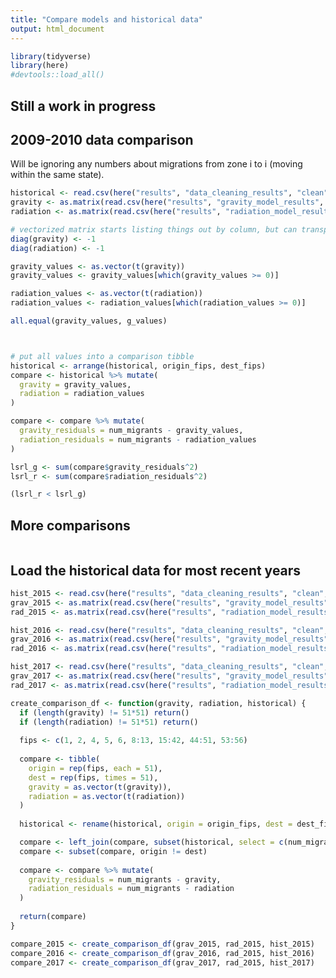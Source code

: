```yaml
---
title: "Compare models and historical data"
output: html_document
---
```

```r
library(tidyverse)
library(here)
#devtools::load_all()
```

## Still a work in progress

## 2009-2010 data comparison

Will be ignoring any numbers about migrations from zone i to i (moving within the same state).

```r
historical <- read.csv(here("results", "data_cleaning_results", "clean", "US_0910.csv"))
gravity <- as.matrix(read.csv(here("results", "gravity_model_results", "alpha_0.3_year_2009.csv")), nrow = 51, ncol = 51)
radiation <- as.matrix(read.csv(here("results", "radiation_model_results", "alpha_0.3_year_2009.csv")), nrow = 51, ncol = 51)

# vectorized matrix starts listing things out by column, but can transpose to write it out by row
diag(gravity) <- -1
diag(radiation) <- -1

gravity_values <- as.vector(t(gravity))
gravity_values <- gravity_values[which(gravity_values >= 0)]

radiation_values <- as.vector(t(radiation))
radiation_values <- radiation_values[which(radiation_values >= 0)]

all.equal(gravity_values, g_values)



# put all values into a comparison tibble
historical <- arrange(historical, origin_fips, dest_fips)
compare <- historical %>% mutate(
  gravity = gravity_values,
  radiation = radiation_values
)

compare <- compare %>% mutate(
  gravity_residuals = num_migrants - gravity_values,
  radiation_residuals = num_migrants - radiation_values
)

lsrl_g <- sum(compare$gravity_residuals^2)
lsrl_r <- sum(compare$radiation_residuals^2)

(lsrl_r < lsrl_g)
```

## More comparisons
```r

```

## Load the historical data for most recent years
```r
hist_2015 <- read.csv(here("results", "data_cleaning_results", "clean", "US_1516.csv"))
grav_2015 <- as.matrix(read.csv(here("results", "gravity_model_results", "alpha_0.3_year_2015.csv")), nrow = 51, ncol = 51)
rad_2015 <- as.matrix(read.csv(here("results", "radiation_model_results", "alpha_0.3_year_2015.csv")), nrow = 51, ncol = 51)

hist_2016 <- read.csv(here("results", "data_cleaning_results", "clean", "US_1617.csv"))
grav_2016 <- as.matrix(read.csv(here("results", "gravity_model_results", "alpha_0.3_year_2016.csv")), nrow = 51, ncol = 51)
rad_2016 <- as.matrix(read.csv(here("results", "radiation_model_results", "alpha_0.3_year_2016.csv")), nrow = 51, ncol = 51)

hist_2017 <- read.csv(here("results", "data_cleaning_results", "clean", "US_1718.csv"))
grav_2017 <- as.matrix(read.csv(here("results", "gravity_model_results", "alpha_0.3_year_2017.csv")), nrow = 51, ncol = 51)
rad_2017 <- as.matrix(read.csv(here("results", "radiation_model_results", "alpha_0.3_year_2017.csv")), nrow = 51, ncol = 51)

create_comparison_df <- function(gravity, radiation, historical) {
  if (length(gravity) != 51*51) return()
  if (length(radiation) != 51*51) return()
  
  fips <- c(1, 2, 4, 5, 6, 8:13, 15:42, 44:51, 53:56)
  
  compare <- tibble(
    origin = rep(fips, each = 51),
    dest = rep(fips, times = 51),
    gravity = as.vector(t(gravity)),
    radiation = as.vector(t(radiation))
  )
  
  historical <- rename(historical, origin = origin_fips, dest = dest_fips)

  compare <- left_join(compare, subset(historical, select = c(num_migrants, origin, dest)), by = c("origin", "dest"))
  compare <- subset(compare, origin != dest)
  
  compare <- compare %>% mutate(
    gravity_residuals = num_migrants - gravity,
    radiation_residuals = num_migrants - radiation
  )
  
  return(compare)
}

compare_2015 <- create_comparison_df(grav_2015, rad_2015, hist_2015)
compare_2016 <- create_comparison_df(grav_2016, rad_2015, hist_2016)
compare_2017 <- create_comparison_df(grav_2017, rad_2015, hist_2017)
```


